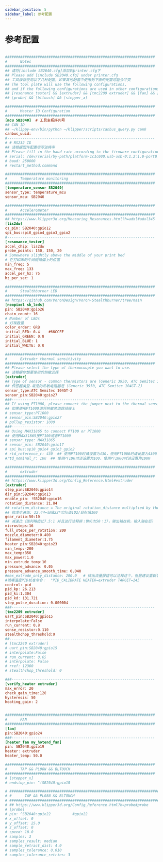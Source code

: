 ```yaml
---
sidebar_position: 5
sidebar_label: 参考配置
---
```


# 参考配置

```cfg

#####################################################################
#      Notes
#####################################################################
## 请将[include SB2040.cfg]添加到printer.cfg下
## Please add [include SB2040.cfg] under printer.cfg
## 工具板将使用以下几种配置，如果其他配置中使用到下面的配置可能会冲突
## The tool plate will use the following configurations, 
## and if the following configurations are used in other configurations, conflicts may occur.
## [resonance_tester] && [extruder] && [tmc2209 extruder] && [fan] && [heater_fan my_hotend_fan]
## [probe] && [bltouch] && [stepper_x]

#####################################################################
#      Master ID Configuration
#####################################################################
[mcu SB2040]  # 工具主板序列号
## CAN ID
## ~/klippy-env/bin/python ~/klipper/scripts/canbus_query.py can0
canbus_uuid: 
#--------------------------------------------------------------------
# # RS232 ID
## 请根据固件配置填写波特率
## Please fill in the baud rate according to the firmware configuration.
# serial: /dev/serial/by-path/platform-1c1c000.usb-usb-0:1.2:1.0-port0
# baud: 250000
# restart_method:command

#####################################################################
#      Temperature monitoring
#####################################################################
[temperature_sensor SB2040]
sensor_type: temperature_mcu
sensor_mcu: SB2040

#####################################################################
#      Accelerometer
#####################################################################
## https://www.klipper3d.org/Measuring_Resonances.html?h=adxl#adxl345
[lis2dw]
cs_pin: SB2040:gpio12
spi_bus:spi0_gpio4_gpio3_gpio2
#--------------------------------------------------------------------
[resonance_tester]
accel_chip: lis2dw
probe_points: 150, 150, 20
# Somewhere slightly above the middle of your print bed
# 在打印床的中间稍微偏上的位置
min_freq: 5
max_freq: 133
accel_per_hz: 75
hz_per_sec: 1 

#####################################################################
#      Stealthburner LED
#####################################################################
## https://github.com/VoronDesign/Voron-Stealthburner/tree/main
[neopixel sb_leds]
pin: SB2040:gpio26
chain_count: 16
# Number of LEDs
# 灯珠数量
color_order: GRB
initial_RED: 0.4    #66CCFF
initial_GREEN: 0.8
initial_BLUE: 1
initial_WHITE: 0.0

#####################################################################
#      Extruder thermal sensitivity
#####################################################################
## Please select the type of thermocouple you want to use.
## 请根据你想要使用的热敏选择
[extruder]
## Type of sensor - common thermistors are (Generic 3950, ATC Semitec 104GT-2)
## 传感器类型-常见的热敏电阻器是 (Generic 3950, ATC Semitec 104GT-2)
sensor_type:ATC Semitec 104GT-2
sensor_pin:SB2040:gpio27
###------------------------------------------------------------------
## If using PT1000, please connect the jumper next to the thermal sensitivity.
## 如果使用PT1000请将热敏旁边跳线接上
# sensor_type:PT1000
# sensor_pin:SB2040:gpio27
# pullup_resistor: 1000
###------------------------------------------------------------------
## Using MAX31865 to connect PT100 or PT1000
## 使用MAX31865接PT100或者PT1000
# sensor_type: MAX31865
# sensor_pin: SB2040:gpio17
# spi_bus:spi0_gpio4_gpio3_gpio2
# rtd_reference_r: 430  ## 使用PT100时请设置为430，使用PT1000时请设置为4300
#rtd_nominal_r: 100  ## 使用PT100时请设置为100，使用PT1000时请设置为1000

#####################################################################
#      extruder
#####################################################################
## https://www.klipper3d.org/Config_Reference.html#extruder
[extruder]
step_pin:SB2040:gpio14
dir_pin:SB2040:gpio13
enable_pin: !SB2040:gpio16
rotation_distance: 21.84
## rotation_distance = The original rotation_distance multiplied by the actual extrusion length divided by the requested extrusion length.
## 校准步进值: 22.44=旧值22*实际值102/目标值100
gear_ratio:50:10
## 减速比（伽利略齿比7.5:1 并且这行注释掉；BMG为50：17，输出轴在前，输入轴在后）
microsteps:16
full_steps_per_rotation: 200   
nozzle_diameter:0.400
filament_diameter:1.75
heater_pin:SB2040:gpio23
min_temp:-200
max_temp:350
max_power:1.0
min_extrude_temp:10
pressure_advance: 0.05
pressure_advance_smooth_time: 0.040
#max_extrude_only_distance: 200.0   # 挤出流量报错可以注释这个，但是建议重新切片
#喷嘴温度PID校准命令：  "PID_CALIBRATE HEATER=extruder TARGET=245
control: pid
pid_kp: 26.213
pid_ki:1.304
pid_kd: 131.721
step_pulse_duration: 0.000004
###------------------------------------------------------------------
[tmc2209 extruder]
uart_pin:SB2040:gpio15
interpolate:False
run_current: 0.8
sense_resistor:0.110
stealthchop_threshold:0
##------------------------------------------------------------------
# [tmc2240 extruder]
# uart_pin:SB2040:gpio15
# interpolate:False
# run_current: 0.65
# interpolate: False
# rref: 12300
# stealthchop_threshold: 0 

###------------------------------------------------------------------
[verify_heater extruder]
max_error: 20
check_gain_time:120
hysteresis: 50
heating_gain: 2


#####################################################################
#      FAN
#####################################################################
[fan]
pin:SB2040:gpio24
###------------------------------------------------------------------
[heater_fan my_hotend_fan]
pin: SB2040:gpio19
heater: extruder
heater_temp: 50.0

#####################################################################
#      TAP && PL08N && BLTOUCH 
#####################################################################
# [stepper_x]
# endstop_pin: ^!SB2040:gpio18

# #####################################################################
# #      TAP && PL08N && BLTOUCH 
# #####################################################################
# ## https://www.klipper3d.org/Config_Reference.html?h=probe#probe
# [probe]
# pin: ^SB2040:gpio22          #gpio22
# x_offset: 0
# y_offset: 25.0
# z_offset: 0
# speed: 10.0
# samples: 3
# samples_result: median
# sample_retract_dist: 4.0
# samples_tolerance: 0.010
# samples_tolerance_retries: 3

```
